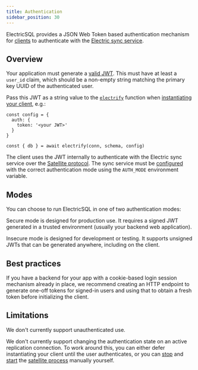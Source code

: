 ```yaml
---
title: Authentication
sidebar_position: 30
---
```



ElectricSQL provides a JSON Web Token based authentication mechanism for [clients](../data-access/client.mdx) to authenticate with the [Electric sync service](../installation/service.mdx).

## Overview

Your application must generate a [valid JWT](./token.mdx). This must have at least a `user_id` claim, which should be a non-empty string matching the primary key UUID of the authenticated user.

Pass this JWT as a string value to the [`electrify`](../../api/clients/typescript.mdx) function when [instantiating your client](../data-access/client.mdx), e.g.:

```tsx
const config = {
  auth: {
    token: '<your JWT>'
  }
}

const { db } = await electrify(conn, schema, config)
```

The client uses the JWT internally to authenticate with the Electric sync service over the [Satellite protocol](../../api/satellite.mdx). The sync service must be [configured](../../api/service.mdx) with the correct authentication mode using the `AUTH_MODE` environment variable.

## Modes

You can choose to run ElectricSQL in one of two authentication modes:

<AuthModesList />

Secure mode is designed for production use. It requires a signed JWT generated in a trusted environment (usually your backend web application).

Insecure mode is designed for development or testing. It supports unsigned JWTs that can be generated anywhere, including on the client.

## Best practices

If you have a backend for your app with a cookie-based login session mechanism already in place, we recommend creating an HTTP endpoint to generate one-off tokens for signed-in users and using that to obtain a fresh token before initializing the client.

## Limitations

We don't currently support unauthenticated use.

We don't currently support changing the authentication state on an active replication connection. To work around this, you can either defer instantiating your client until the user authenticates, or you can [stop][1] and [start][2] the [satellite process][3] manually yourself.

[1]: https://github.com/electric-sql/electric/blob/2e8bfdf4992d355d0b1928a097fe406d283303bf/clients/typescript/src/satellite/process.ts#L293
[2]: https://github.com/electric-sql/electric/blob/2e8bfdf4992d355d0b1928a097fe406d283303bf/clients/typescript/src/satellite/process.ts#L167-L170
[3]: https://github.com/electric-sql/electric/blob/2e8bfdf4992d355d0b1928a097fe406d283303bf/clients/typescript/src/satellite/process.ts
